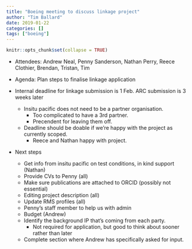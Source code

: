 ```yaml
---
title: "Boeing meeting to discuss linkage project"
author: "Tim Ballard"
date: 2019-01-22
categories: []
tags: ["boeing"]
---
```


```r
knitr::opts_chunk$set(collapse = TRUE)
```

* Attendees: Andrew Neal, Penny Sanderson, Nathan Perry, Reece Clothier, Brendan, Tristan, Tim

* Agenda: Plan steps to finalise linkage application
 
* Internal deadline for linkage submission is 1 Feb. ARC submission is 3 weeks later
  * Insitu pacific does not need to be a partner organisation. 
    * Too complicated to have a 3rd partner.
    * Precendent for leaving them off.
  * Deadline should be doable if we're happy with the project as currently scoped.
    * Reece and Nathan happy with project.

* Next steps
  * Get info from insitu pacific on test conditions, in kind support (Nathan)
  * Provide CVs to Penny (all)
  * Make sure publications are attached to ORCID (possibly not essential)
  * Editing project description (all)
  * Update RMS profiles (all)
  * Penny's staff member to help us with admin
  * Budget (Andrew)
  * Identify the background IP that's coming from each party.
    * Not required for application, but good to think about sooner rather than later
  * Complete section where Andrew has specifically asked for input.
  
  

